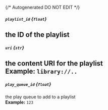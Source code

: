 {/* Autogenerated DO NOT EDIT  */}
##### `playlist_id` *{`float`}*
the ID of the playlist
---
##### `uri` *{`str`}*
the content URI for the playlist
<br/>
**Example:** `library://..`
---
##### `play_queue_id` *{`float`}*
the play queue to add to a playlist
<br/>
**Example:** `123`

